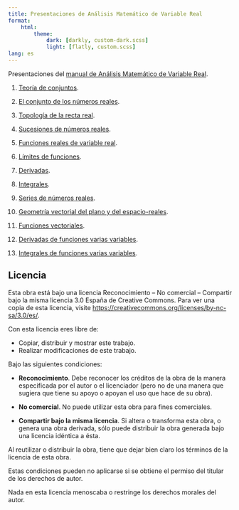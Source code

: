 ```yaml
---
title: Presentaciones de Análisis Matemático de Variable Real
format: 
    html:
        theme:
            dark: [darkly, custom-dark.scss]
            light: [flatly, custom.scss]
lang: es
---
```


Presentaciones del [manual de Análisis Matemático de Variable Real](https://aprendeconalf.es/analisis-manual/).

1. [Teoría de conjuntos](01-teoria-conjuntos.html).

1. [El conjunto de los números reales](02-numeros-reales.html).

1. [Topología de la recta real](03-topologia-reales.html).

1. [Sucesiones de números reales](04-sucesiones.html).

1. [Funciones reales de variable real](05-funciones.html).

1. [Límites de funciones](06-limites.html).

1. [Derivadas](07-derivadas.html).

1. [Integrales](08-integrales.html).

1. [Series de números reales](09-series.html).

1. [Geometría vectorial del plano y del espacio-reales](11-geometria-plano-espacio.html).

1. [Funciones vectoriales](12-funciones-vectoriales.html).

1. [Derivadas de funciones varias variables](13-derivadas-funciones-varias-variables.html).

1. [Integrales de funciones varias variables](14-integrales-funciones-varias-variables.html).

## Licencia

Esta obra está bajo una licencia Reconocimiento – No comercial – Compartir bajo la misma licencia 3.0 España de Creative Commons. Para ver una copia de esta licencia, visite [https://creativecommons.org/licenses/by-nc-sa/3.0/es/](https://creativecommons.org/licenses/by-nc-sa/3.0/es/).

Con esta licencia eres libre de:

- Copiar, distribuir y mostrar este trabajo.
- Realizar modificaciones de este trabajo.

Bajo las siguientes condiciones:

- **Reconocimiento**. Debe reconocer los créditos de la obra de la manera especificada por el autor o el licenciador (pero no de una manera que sugiera que tiene su apoyo o apoyan el uso que hace de su obra).

- **No comercial**. No puede utilizar esta obra para fines comerciales.

- **Compartir bajo la misma licencia**. Si altera o transforma esta obra, o genera una obra derivada, sólo puede distribuir la obra generada bajo una licencia idéntica a ésta.

Al reutilizar o distribuir la obra, tiene que dejar bien claro los términos de la licencia de esta obra.

Estas condiciones pueden no aplicarse si se obtiene el permiso del titular de los derechos de autor.

Nada en esta licencia menoscaba o restringe los derechos morales del autor.
